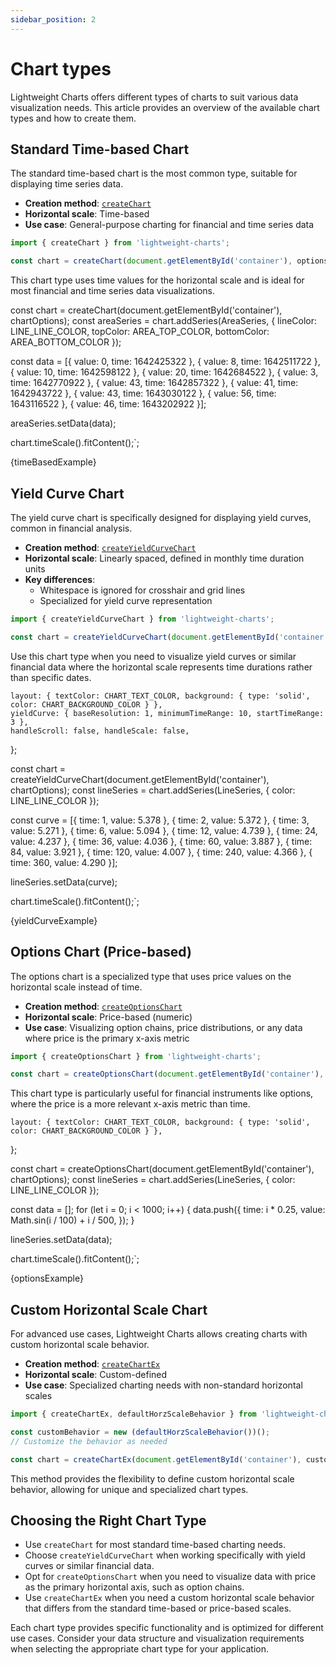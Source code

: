 ```yaml
---
sidebar_position: 2
---
```


# Chart types

Lightweight Charts offers different types of charts to suit various data visualization needs. This article provides an overview of the available chart types and how to create them.

## Standard Time-based Chart

The standard time-based chart is the most common type, suitable for displaying time series data.

- **Creation method**: [`createChart`](api/functions/createChart)
- **Horizontal scale**: Time-based
- **Use case**: General-purpose charting for financial and time series data

```js
import { createChart } from 'lightweight-charts';

const chart = createChart(document.getElementById('container'), options);
```

This chart type uses time values for the horizontal scale and is ideal for most financial and time series data visualizations.

const chart = createChart(document.getElementById('container'), chartOptions);
const areaSeries = chart.addSeries(AreaSeries, { lineColor: LINE_LINE_COLOR, topColor: AREA_TOP_COLOR, bottomColor: AREA_BOTTOM_COLOR });

const data = [{ value: 0, time: 1642425322 }, { value: 8, time: 1642511722 }, { value: 10, time: 1642598122 }, { value: 20, time: 1642684522 }, { value: 3, time: 1642770922 }, { value: 43, time: 1642857322 }, { value: 41, time: 1642943722 }, { value: 43, time: 1643030122 }, { value: 56, time: 1643116522 }, { value: 46, time: 1643202922 }];

areaSeries.setData(data);

chart.timeScale().fitContent();`;

<CodeBlock className="language-js" replaceThemeConstants chart>{timeBasedExample}</CodeBlock>

## Yield Curve Chart

The yield curve chart is specifically designed for displaying yield curves, common in financial analysis.

- **Creation method**: [`createYieldCurveChart`](api/functions/createYieldCurveChart)
- **Horizontal scale**: Linearly spaced, defined in monthly time duration units
- **Key differences**:
  - Whitespace is ignored for crosshair and grid lines
  - Specialized for yield curve representation

```js
import { createYieldCurveChart } from 'lightweight-charts';

const chart = createYieldCurveChart(document.getElementById('container'), options);
```

Use this chart type when you need to visualize yield curves or similar financial data where the horizontal scale represents time durations rather than specific dates.

    layout: { textColor: CHART_TEXT_COLOR, background: { type: 'solid', color: CHART_BACKGROUND_COLOR } },
    yieldCurve: { baseResolution: 1, minimumTimeRange: 10, startTimeRange: 3 },
    handleScroll: false, handleScale: false,
};

const chart = createYieldCurveChart(document.getElementById('container'), chartOptions);
const lineSeries = chart.addSeries(LineSeries, { color: LINE_LINE_COLOR });

const curve = [{ time: 1, value: 5.378 }, { time: 2, value: 5.372 }, { time: 3, value: 5.271 }, { time: 6, value: 5.094 }, { time: 12, value: 4.739 }, { time: 24, value: 4.237 }, { time: 36, value: 4.036 }, { time: 60, value: 3.887 }, { time: 84, value: 3.921 }, { time: 120, value: 4.007 }, { time: 240, value: 4.366 }, { time: 360, value: 4.290 }];

lineSeries.setData(curve);

chart.timeScale().fitContent();`;

<CodeBlock className="language-js" replaceThemeConstants chart>{yieldCurveExample}</CodeBlock>

## Options Chart (Price-based)

The options chart is a specialized type that uses price values on the horizontal scale instead of time.

- **Creation method**: [`createOptionsChart`](api/functions/createOptionsChart)
- **Horizontal scale**: Price-based (numeric)
- **Use case**: Visualizing option chains, price distributions, or any data where price is the primary x-axis metric

```js
import { createOptionsChart } from 'lightweight-charts';

const chart = createOptionsChart(document.getElementById('container'), options);
```

This chart type is particularly useful for financial instruments like options, where the price is a more relevant x-axis metric than time.

    layout: { textColor: CHART_TEXT_COLOR, background: { type: 'solid', color: CHART_BACKGROUND_COLOR } },
};

const chart = createOptionsChart(document.getElementById('container'), chartOptions);
const lineSeries = chart.addSeries(LineSeries, { color: LINE_LINE_COLOR });

const data = [];
for (let i = 0; i < 1000; i++) {
    data.push({
        time: i * 0.25,
        value: Math.sin(i / 100) + i / 500,
    });
}

lineSeries.setData(data);

chart.timeScale().fitContent();`;

<CodeBlock className="language-js" replaceThemeConstants chart>{optionsExample}</CodeBlock>

## Custom Horizontal Scale Chart

For advanced use cases, Lightweight Charts allows creating charts with custom horizontal scale behavior.

- **Creation method**: [`createChartEx`](api/functions/createChartEx)
- **Horizontal scale**: Custom-defined
- **Use case**: Specialized charting needs with non-standard horizontal scales

```js
import { createChartEx, defaultHorzScaleBehavior } from 'lightweight-charts';

const customBehavior = new (defaultHorzScaleBehavior())();
// Customize the behavior as needed

const chart = createChartEx(document.getElementById('container'), customBehavior, options);
```

This method provides the flexibility to define custom horizontal scale behavior, allowing for unique and specialized chart types.

## Choosing the Right Chart Type

- Use `createChart` for most standard time-based charting needs.
- Choose `createYieldCurveChart` when working specifically with yield curves or similar financial data.
- Opt for `createOptionsChart` when you need to visualize data with price as the primary horizontal axis, such as option chains.
- Use `createChartEx` when you need a custom horizontal scale behavior that differs from the standard time-based or price-based scales.

Each chart type provides specific functionality and is optimized for different use cases. Consider your data structure and visualization requirements when selecting the appropriate chart type for your application.
